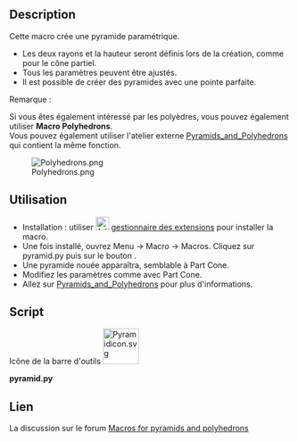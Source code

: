 <languages/>

{{Macro/fr
|Name=Macro Pyramid
|Name/fr=Macro Pyramid
|Icon=Pyramidicon.svg
|Description=Cette macro crée une pyramide paramétrique. Les rayons et la hauteur sont définis au moment de la création, comme dans le cas de Part Cone. Tous les paramètres peuvent être ajustés. Il est possible de créer des pyramides avec une pointe parfaite.
|Author=Eddy Verlinden, Genk, Belgium
|Version=01.01
|Date=2019-11-10
|FCVersion=Toutes
|Download=[https://wiki.freecad.org/images/4/46/Pyramidicon.svg Icône de la barre d'outils]
|SeeAlso=[[Macro_Polyhedrons/fr|Macro Polyhedrons]]
}}

==Description==

Cette macro crée une pyramide paramétrique.
* Les deux rayons et la hauteur seront définis lors de la création, comme pour le cône partiel.
* Tous les paramètres peuvent être ajustés.
* Il est possible de créer des pyramides avec une pointe parfaite.

Remarque : 

Si vous êtes également intéressé par les polyèdres, vous pouvez également utiliser <b>Macro Polyhedrons</b>.<br>
Vous pouvez également utiliser l'atelier externe [https://github.com/eddyverl/FreeCad-Pyramids-and-Polyhedrons Pyramids_and_Polyhedrons] qui contient la même fonction.

[[Image:Polyhedrons.png]]

{{Caption|Exemple de création avec l'atelier externe [https://github.com/eddyverl/FreeCad-Pyramids-and-Polyhedrons Pyramids_and_Polyhedrons] qui contient la même fonction.}}

<span id="Usage"></span>
==Utilisation==

* Installation : utiliser [[Image:AddonManager.svg|24px]] [[Std_AddonMgr/fr|gestionnaire des extensions]] pour installer la macro.
* Une fois installé, ouvrez Menu → Macro → Macros. Cliquez sur pyramid.py puis sur le bouton {{button|Executer}}.
* Une pyramide nouée apparaîtra, semblable à Part Cone.
* Modifiez les paramètres comme avec Part Cone.
* Allez sur [https://github.com/eddyverl/FreeCad-Pyramids-and-Polyhedrons Pyramids_and_Polyhedrons] pour plus d'informations.

==Script==

Icône de la barre d'outils [[File:Pyramidicon.svg|64px]]

'''pyramid.py'''

{{MacroCode|code=
# ***************************************************************************
# *   Copyright (c) 2019  Eddy Verlinden                                    *   
# *                                                                         *
# *   This file is part of the FreeCAD CAx development system.              *
# *                                                                         *
# *   This program is free software; you can redistribute it and/or modify  *
# *   it under the terms of the GNU Lesser General Public License (LGPL)    *
# *   as published by the Free Software Foundation; either version 2 of     *
# *   the License, or (at your option) any later version.                   *
# *   for detail see the LICENCE text file.                                 *
# *                                                                         *
# *   FreeCAD is distributed in the hope that it will be useful,            *
# *   but WITHOUT ANY WARRANTY; without even the implied warranty of        *
# *   MERCHANTABILITY or FITNESS FOR A PARTICULAR PURPOSE.  See the         *
# *   GNU Lesser General Public License for more details.                   *
# *                                                                         *
# *   You should have received a copy of the GNU Library General Public     *
# *   License along with FreeCAD; if not, write to the Free Software        *
# *   Foundation, Inc., 59 Temple Place, Suite 330, Boston, MA  02111-1307  *
# *   USA                                                                   *
# *                                                                         *
# ***************************************************************************


__Title__   = "Macro_Pyramid"
__Author__  = "Eddy Verlinden"
__Version__ = "01.02"
__Date__    = "2021-01-09"
__Comment__ = "This macro creates a parametric pyramid."

import sys
import FreeCAD,FreeCADGui
import Part
import math



def create(obj_name):
    obj=FreeCAD.ActiveDocument.addObject("Part::FeaturePython",obj_name) 
    fpo = Pyramid(obj)
    ViewProviderBox(obj.ViewObject)  
    FreeCAD.ActiveDocument.recompute()
    return fpo


def horizontal_regular_polygon_vertexes(sidescount,radius,z, startangle = 0):
    vertexes = []
    if radius != 0 :
        for i in range(0,sidescount+1):
            angle = 2 * math.pi * i / sidescount + math.pi + startangle
            vertex = (radius * math.cos(angle), radius * math.sin(angle), z)
            vertexes.append(vertex)
    else:
        vertex = (0,0,z)
        vertexes.append(vertex)
    return vertexes


def horizontal_regular_pyramid_vertexes(sidescount,radius,z, startangle = 0):
    vertexes = []
    odd = 0
    if (sidescount % 2) == 0:
        odd = 1
    if radius != 0 :
        for i in range(0,sidescount+1):
            angle = 2 * math.pi * i / sidescount + (math.pi * (odd/sidescount + 1/2)) + startangle * math.pi / 180
            vertex = (radius * math.cos(angle), radius * math.sin(angle), z)
            vertexes.append(vertex)
    else:
        vertex = (0,0,z)
        vertexes.append(vertex)
    return vertexes

# =========================================================================== 

class Pyramid:
 
    radius1value = 0
    radius2value = 0
    sidescountvalue = 0
    side1value = 0
    side2value = 0
    anglez = 0

    def __init__(self, obj, sidescount = 5,radius_bottom = 2 , radius_top = 4, height = 10, angz = 0):
        obj.addProperty("App::PropertyLength","Radius1","Pyramid","Radius of the pyramid").Radius1=radius_bottom
        obj.addProperty("App::PropertyLength","Radius2","Pyramid","Radius of the pyramid").Radius2=radius_top
        obj.addProperty("App::PropertyLength","Height","Pyramid","Height of the pyramid").Height = height
        obj.addProperty("App::PropertyInteger","Sidescount","Pyramid","Sidescount of the pyramid").Sidescount = sidescount
        obj.addProperty("App::PropertyLength","Sidelength1","Pyramid","Sidelength1 of the pyramid")
        obj.addProperty("App::PropertyLength","Sidelength2","Pyramid","Sidelength2 of the pyramid")
        obj.addProperty("App::PropertyAngle","Z_rotation","Pyramid","alfa angle around Z").Z_rotation = angz

        obj.Proxy = self

        
    def execute (self,obj):
              
        sidescount = int(obj.Sidescount)
        angle = 2 * math.pi / sidescount
        radius_bottom = float(obj.Radius1)
        radius_top = float(obj.Radius2)
        sidelength_top = float(obj.Sidelength2)
        sidelength_bottom = float(obj.Sidelength1)
        height = float(obj.Height)
        anglez = float(obj.Z_rotation)

        if radius_bottom != self.radius1value or sidescount != self.sidescountvalue:
            obj.Sidelength1 = radius_bottom * math.sin(angle/2) * 2
            self.radius1value = radius_bottom
            self.side1value = float(obj.Sidelength1)
        elif sidelength_bottom != self.side1value:
            self.radius1value = float(obj.Sidelength1 / 2) / math.sin(angle/2) 
            obj.Radius1 = self.radius1value
            radius_bottom = self.radius1value
            self.side1value = float(obj.Sidelength1)

        if radius_top != self.radius2value or sidescount != self.sidescountvalue: 
            obj.Sidelength2 = radius_top * math.sin(angle/2) * 2
            self.radius2value = float(radius_top)
            self.side2value = float(obj.Sidelength2)
        elif sidelength_top != self.side2value:
            self.radius2value = float(obj.Sidelength2 / 2) / math.sin(angle/2) 
            obj.Radius2 = self.radius2value
            radius_top = self.radius2value
            self.side2value = float(obj.Sidelength2)
            
        self.sidescountvalue = sidescount
        faces = []
        if radius_bottom == 0 and radius_top == 0:
            FreeCAD.Console.PrintMessage("Both radiuses are zero" + "\n")
        else:
            vertexes_bottom = horizontal_regular_pyramid_vertexes(sidescount,radius_bottom,0     ,anglez)
            vertexes_top    = horizontal_regular_pyramid_vertexes(sidescount,radius_top   ,height,anglez)

            if radius_bottom != 0:
                polygon_bottom = Part.makePolygon(vertexes_bottom)
                face_bottom = Part.Face(polygon_bottom)
                faces.append(face_bottom)
            if radius_top != 0:    
                polygon_top = Part.makePolygon(vertexes_top)
                face_top = Part.Face(polygon_top)
                faces.append(face_top)

            for i in range(sidescount):            
                if radius_top == 0:
                    vertexes_side=[vertexes_bottom[i],vertexes_bottom[i+1],vertexes_top[0],vertexes_bottom[i]]
                elif radius_bottom == 0:
                    vertexes_side=[vertexes_bottom[0],vertexes_top[i+1],vertexes_top[i],vertexes_bottom[0]]
                else:
                    vertexes_side=[vertexes_bottom[i],vertexes_bottom[i+1],vertexes_top[i+1],vertexes_top[i],vertexes_bottom[i]]
                polygon_side=Part.makePolygon(vertexes_side)
                faces.append(Part.Face(polygon_side))

            shell = Part.makeShell(faces)   
            solid = Part.makeSolid(shell)
            obj.Shape = solid        
            

# ===========================================================================    

class ViewProviderBox:
    def __init__(self, obj):
        obj.Proxy = self

    def attach(self, obj):
        return

    def updateData(self, fp, prop):
        return

    def getDisplayModes(self,obj):
        return "As Is"
        
    def getDefaultDisplayMode(self):
        return "As Is"

    def setDisplayMode(self,mode):
        return "As Is"

    def onChanged(self, vobj, prop):
        pass
        
    def getIcon(self):
        return """
        /* XPM */
        static char * xpm[] = {
        "32 32 9 1",
        " 	c None",
        ".	c #01035E",
        "+	c #0F0C1D",
        "@	c #4849B7",
        "#	c #5F5E61",
        "$	c #6567FE",
        "%	c #8E9192",
        "&	c #A5A6A4",
        "*	c #FBFEFA",
        "                                ",
        "                                ",
        "                        #       ",
        "                       +#       ",
        "                     &++#       ",
        "                    #+++%       ",
        "                   ++.@+&       ",
        "                 &++.$++&       ",
        "                %++@$$++&       ",
        "               #++@$$@++&       ",
        "             &+++@$$$@++&       ",
        "            %+.+@$$$$+.+&       ",
        "           #+.+@$$$$$+.+&       ",
        "         &+..+@$$$$$@+.+&       ",
        "        &+..+@$$$$$$@+.+&       ",
        "       #+..+@$$$$$$$+..+&       ",
        "      +..++@$$$$$$$$+..+&       ",
        "    %+++++++@$$$$$$@+..+&       ",
        "   #++++...+++@$$$$.+..+&       ",
        "    +........+++@$$+...+&       ",
        "    &+.........+++.+...+        ",
        "     #+...........++...+        ",
        "      #+...........++..+        ",
        "       +............+..+        ",
        "       &++...........+.+        ",
        "         %+++........+++        ",
        "           &#++.......++        ",
        "              #++..+++++&       ",
        "                %++#%           ",
        "                                ",
        "                                ",
        "                                "};
        """
    def __getstate__(self):
        return None

    def __setstate__(self,state):
        return None
       
# ===========================================================================    

if FreeCAD.ActiveDocument == None:
    FreeCAD.newDocument()

create ("Pyramid")
FreeCADGui.SendMsgToActiveView("ViewFit")

}}

<span id="Link"></span>
==Lien==

La discussion sur le forum [https://forum.freecadweb.org/viewtopic.php?f=22&t=40485&p=344116&hilit=Eddyverl#p344116 Macros for pyramids and polyhedrons]